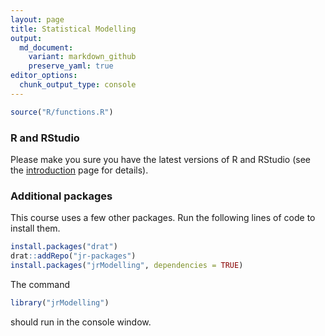 ```yaml
---
layout: page
title: Statistical Modelling
output:
  md_document:
    variant: markdown_github
    preserve_yaml: true
editor_options: 
  chunk_output_type: console
---
```

  ```r
source("R/functions.R")
```

### R and RStudio

Please make you sure you have the latest versions of R and RStudio (see the [introduction](../introduction) page
for details).

### Additional packages

This course uses a few other packages. Run the following lines of code to 
install them.

```r
install.packages("drat")
drat::addRepo("jr-packages")
install.packages("jrModelling", dependencies = TRUE)
```

The command

```r
library("jrModelling")
```
should run in the console window.
